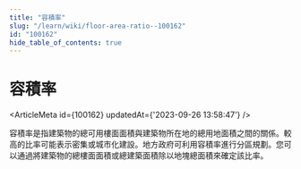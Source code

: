 ```yaml
---
title: "容積率"
slug: "/learn/wiki/floor-area-ratio--100162"
id: "100162"
hide_table_of_contents: true
---
```



# 容積率

<ArticleMeta id={100162} updatedAt={'2023-09-26 13:58:47'} />
<div className='border-solid border-b border-t-0 my-4 border-[var(--ifm-color-gray-300)]' />

容積率是指建築物的總可用樓面面積與建築物所在地的總用地面積之間的關係。較高的比率可能表示密集或城市化建設。地方政府可利用容積率進行分區規劃。您可以通過將建築物的總樓面面積或總建築面積除以地塊總面積來確定該比率。
